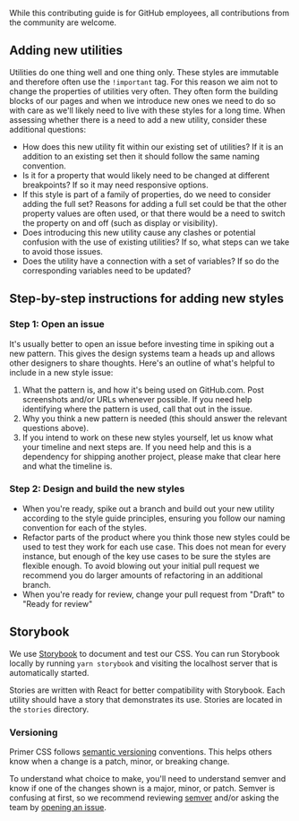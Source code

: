 While this contributing guide is for GitHub employees, all contributions from the community are welcome.

## Adding new utilities

Utilities do one thing well and one thing only. These styles are immutable and therefore often use the `!important` tag. For this reason we aim not to change the properties of utilities very often. They often form the building blocks of our pages and when we introduce new ones we need to do so with care as we'll likely need to live with these styles for a long time. When assessing whether there is a need to add a new utility, consider these additional questions:

- How does this new utility fit within our existing set of utilities? If it is an addition to an existing set then it should follow the same naming convention.
- Is it for a property that would likely need to be changed at different breakpoints? If so it may need responsive options.
- If this style is part of a family of properties, do we need to consider adding the full set? Reasons for adding a full set could be that the other property values are often used, or that there would be a need to switch the property on and off (such as display or visibility).
- Does introducing this new utility cause any clashes or potential confusion with the use of existing utilities? If so, what steps can we take to avoid those issues.
- Does the utility have a connection with a set of variables? If so do the corresponding variables need to be updated?

## Step-by-step instructions for adding new styles

### Step 1: Open an issue

It's usually better to open an issue before investing time in spiking out a new pattern. This gives the design systems team a heads up and allows other designers to share thoughts. Here's an outline of what's helpful to include in a new style issue:

1. What the pattern is, and how it's being used on GitHub.com. Post screenshots and/or URLs whenever possible. If you need help identifying where the pattern is used, call that out in the issue.
2. Why you think a new pattern is needed (this should answer the relevant questions above).
3. If you intend to work on these new styles yourself, let us know what your timeline and next steps are. If you need help and this is a dependency for shipping another project, please make that clear here and what the timeline is.

### Step 2: Design and build the new styles

- When you're ready, spike out a branch and build out your new utility according to the style guide principles, ensuring you follow our naming convention for each of the styles.
- Refactor parts of the product where you think those new styles could be used to test they work for each use case. This does not mean for every instance, but enough of the key use cases to be sure the styles are flexible enough. To avoid blowing out your initial pull request we recommend you do larger amounts of refactoring in an additional branch.
- When you're ready for review, change your pull request from "Draft" to "Ready for review"

## Storybook

We use [Storybook](https://storybook.js.org/) to document and test our CSS. You can run Storybook locally by running `yarn storybook` and visiting the localhost server that is automatically started.

Stories are written with React for better compatibility with Storybook. Each utility should have a story that demonstrates its use. Stories are located in the `stories` directory.

### Versioning

Primer CSS follows [semantic versioning](http://semver.org/) conventions. This helps others know when a change is a patch, minor, or breaking change.

To understand what choice to make, you'll need to understand semver and know if one of the changes shown is a major, minor, or patch. Semver is confusing at first, so we recommend reviewing [semver](http://semver.org/) and/or asking the team by [opening an issue](#step-1-open-an-issue).

[semantic versioning]: https://semver.org
[script/test-deprecations.js]: https://github.com/primer/css/tree/main/script/test-deprecations.js
[deprecations.js]: https://github.com/primer/css/tree/main/deprecations.js
